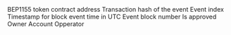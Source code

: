 <ParamField path="contract_address">
BEP1155 token contract address
</ParamField>
<ParamField path="evt_tx_hash">
Transaction hash of the event
</ParamField>
<ParamField path="evt_index">
Event index
</ParamField>
<ParamField path="evt_block_time">
Timestamp for block event time in UTC
</ParamField>
<ParamField path="evt_block_number">
Event block number
</ParamField>
<ParamField path="approved">
Is approved
</ParamField>
<ParamField path="owner">
Owner
</ParamField>
<ParamField path="account">
Account
</ParamField>
<ParamField path="operator">
Opperator
</ParamField>
